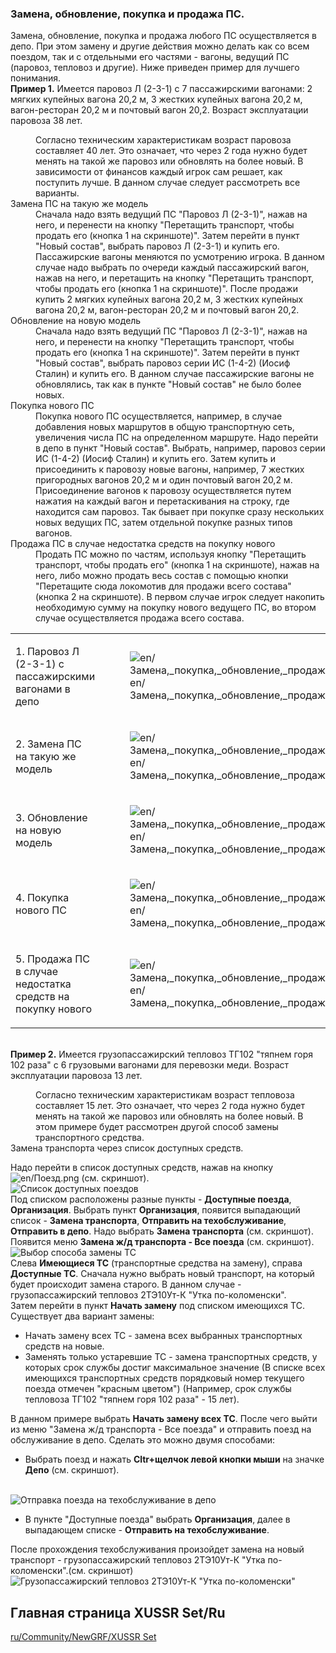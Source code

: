 ===Замена, обновление, покупка и продажа ПС.===
Замена, обновление, покупка и продажа любого ПС осуществляется в депо. При этом замену и другие действия можно делать как со всем поездом, так и с отдельными его частями - вагоны, ведущий ПС (паровоз, тепловоз и другие). Ниже приведен пример для лучшего понимания.
<br>'''Пример 1.''' Имеется паровоз Л (2-3-1) с 7 пассажирскими вагонами: 2 мягких купейных вагона 20,2 м, 3 жестких купейных вагона 20,2 м, вагон-ресторан 20,2 м и почтовый вагон 20,2. Возраст эксплуатации паровоза 38 лет.  
:Согласно техническим характеристикам возраст паровоза составляет 40 лет. Это означает, что через 2 года нужно будет менять на такой же паровоз или обновлять на более новый. В зависимости от финансов каждый игрок сам решает, как поступить лучше. В данном случае следует рассмотреть все варианты.
;Замена ПС на такую же модель
:Сначала надо взять ведущий ПС "Паровоз Л (2-3-1)", нажав на него, и перенести на кнопку "Перетащить транспорт, чтобы продать его (кнопка 1 на скриншоте)". Затем  перейти в пункт "Новый состав", выбрать  паровоз Л (2-3-1) и купить его. Пассажирские вагоны меняются по усмотрению игрока. В данном случае надо выбрать по очереди каждый пассажирский вагон, нажав на него, и перетащить на кнопку "Перетащить транспорт, чтобы продать его (кнопка 1 на скриншоте)". После продажи купить 2 мягких купейных вагона 20,2 м, 3 жестких купейных вагона 20,2 м, вагон-ресторан 20,2 м и почтовый вагон 20,2. 
;Обновление на новую модель 
:Сначала надо взять ведущий ПС "Паровоз Л (2-3-1)", нажав на него, и перенести на кнопку "Перетащить транспорт, чтобы продать его (кнопка 1 на скриншоте)". Затем  перейти в пункт "Новый состав", выбрать  паровоз серии ИС (1-4-2) (Иосиф Сталин) и купить его. В данном случае пассажирские вагоны не обновлялись, так как в пункте "Новый состав" не было более новых.
;Покупка нового ПС
:Покупка нового ПС осуществляется, например, в случае добавления новых маршрутов в общую транспортную сеть, увеличения числа ПС на определенном маршруте. Надо перейти в депо в пункт "Новый состав". Выбрать, например, паровоз серии ИС (1-4-2) (Иосиф Сталин) и купить его. Затем купить и присоединить к паровозу новые вагоны, например, 7 жестких пригородных вагонов 20,2 м и один почтовый вагон 20,2 м. Присоединение вагонов к паровозу осуществляется путем нажатия на каждый вагон и перетаскивания на строку, где находится сам паровоз. Так бывает при покупке сразу нескольких новых ведущих ПС, затем отдельной покупке разных типов вагонов.
;Продажа ПС в случае недостатка средств на покупку нового
:Продать ПС можно по частям, используя кнопку "Перетащить транспорт, чтобы продать его" (кнопка 1 на скриншоте), нажав на него, либо можно продать весь состав с помощью кнопки "Перетащите сюда локомотив для продажи всего состава" (кнопка 2 на скриншоте). В первом случае игрок следует накопить необходимую сумму на покупку нового ведущего ПС, во втором случае осуществляется продажа всего состава.
{|class="wikitable"
|-
|1. Паровоз Л (2-3-1) с пассажирскими вагонами в депо
|[[File:en/Замена, покупка, обновление, продажа ПС 1.png]]
|-
|2. Замена ПС на такую же модель
|[[File:en/Замена, покупка, обновление, продажа ПС 1.png]]
|-
|3. Обновление на новую модель
|[[File:en/Замена, покупка, обновление, продажа ПС 3.png]]
|-
|4. Покупка нового ПС
|[[File:en/Замена, покупка, обновление, продажа ПС 4.png]]
|-
|5. Продажа ПС в случае недостатка средств на покупку нового
|[[File:en/Замена, покупка, обновление, продажа ПС 5.png]]
|}
<br>'''Пример 2.''' Имеется грузопассажирский тепловоз ТГ102 "тяпнем горя 102 раза" с 6 грузовыми вагонами для перевозки меди.  Возраст эксплуатации паровоза 13 лет. 
:Согласно техническим характеристикам возраст тепловоза составляет 15 лет. Это означает, что через 2 года нужно будет менять на такой же паровоз или обновлять на более новый. В этом примере будет рассмотрен другой способ замены транспортного средства.
;Замена транспорта через список доступных средств.
Надо перейти в список доступных средств, нажав на кнопку [[File:en/Поезд.png]] (см. скриншот).
<br>[[File:en/Замена транспорта.png|frame|center| Список доступных поездов]]
<br> Под списком расположены разные пункты - '''Доступные поезда''', '''Организация'''. Выбрать пункт '''Организация''', появится выпадающий список - '''Замена транспорта''', '''Отправить на техобслуживание''', '''Отправить в депо'''. Надо выбрать '''Замена транспорта''' (см. скриншот).
<br> Появится меню '''Замена ж/д транспорта - Все поезда''' (см. скриншот).
<br>[[File:en/Выбор способа замены ТС.png|frame|center| Выбор способа замены ТС]] 
<br>Слева '''Имеющиеся ТС'''  (транспортные средства на замену), справа '''Доступные ТС'''.
Сначала нужно выбрать новый транспорт, на который будет происходит замена старого. В данном случае - грузопассажирский тепловоз 2ТЭ10Ут-К "Утка по-коломенски".
<br>Затем перейти в пункт '''Начать замену''' под списком имеющихся ТС. Существует два вариант замены:
*Начать замену всех ТС - замена всех выбранных транспортных средств на новые.
*Заменять только устаревшие ТС - замена транспортных средств, у которых срок службы достиг максимальное значение (В списке всех имеющихся транспортных средств порядковый номер текущего поезда отмечен "красным цветом") (Например, срок службы тепловоза ТГ102 "тяпнем горя 102 раза" - 15 лет).
В данном примере выбрать '''Начать замену всех ТС'''. После чего выйти из меню "Замена ж/д транспорта - Все поезда" и отправить поезд на обслуживание в депо.
Сделать это можно двумя способами:
*Выбрать поезд и нажать '''Cltr+щелчок левой кнопки мыши''' на значке '''Депо''' (см. скриншот).
<br>[[File:en/Замена 3.png|frame|center| Отправка поезда на техобслуживание в депо]] 
*В пункте "Доступные поезда" выбрать '''Организация''', далее в выпадающем списке - '''Отправить на техобслуживание'''. 
После прохождения техобслуживания произойдет замена на новый транспорт - грузопассажирский тепловоз 2ТЭ10Ут-К "Утка по-коломенски".(см. скриншот)
<br>[[File:en/Замена 4.png|frame|center| Грузопассажирский тепловоз 2ТЭ10Ут-К "Утка по-коломенски"]]

==Главная страница XUSSR Set/Ru==
[[ru/Community/NewGRF/XUSSR Set]]